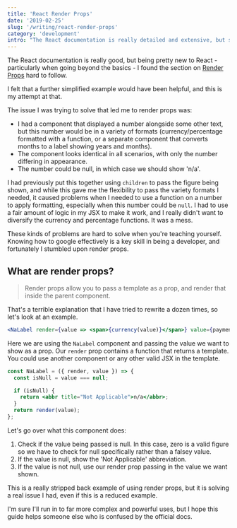 ```yaml
---
title: 'React Render Props'
date: '2019-02-25'
slug: '/writing/react-render-props'
category: 'development'
intro: "The React documentation is really detailed and extensive, but sometimes the examples aren't quite simplified enough. Let's use Render Props in a really simple, real world example."
---
```


The React documentation is really good, but being pretty new to React - particularly when going beyond the basics - I found the section on [Render Props](https://reactjs.org/docs/render-props.html) hard to follow.

I felt that a further simplified example would have been helpful, and this is my attempt at that.

The issue I was trying to solve that led me to render props was:

- I had a component that displayed a number alongside some other text, but this number would be in a variety of formats (currency/percentage formatted with a function, or a separate component that converts months to a label showing years and months).
- The component looks identical in all scenarios, with only the number differing in appearance.
- The number could be null, in which case we should show 'n/a'.

I had previously put this together using `children` to pass the figure being shown, and while this gave me the flexibility to pass the variety formats I needed, it caused problems when I needed to use a function on a number to apply formatting, especially when this number could be `null`. I had to use a fair amount of logic in my JSX to make it work, and I really didn't want to diversify the currency and percentage functions. It was a mess.

These kinds of problems are hard to solve when you're teaching yourself. Knowing how to google effectively is a key skill in being a developer, and fortunately I stumbled upon render props.

## What are render props?

> Render props allow you to pass a template as a prop, and render that inside the parent component.

That's a terrible explanation that I have tried to rewrite a dozen times, so let's look at an example.

```jsx
<NaLabel render={value => <span>{currency(value)}</span>} value={paymentAmount} />
```

Here we are using the `NaLabel` component and passing the value we want to show as a prop. Our `render` prop contains a function that returns a template. You could use another component or any other valid JSX in the template.

```jsx
const NaLabel = ({ render, value }) => {
  const isNull = value === null;

  if (isNull) {
    return <abbr title="Not Applicable">n/a</abbr>;
  }
  return render(value);
};
```

Let's go over what this component does:

1. Check if the value being passed is null. In this case, zero is a valid figure so we have to check for null specifically rather than a falsey value.
2. If the value is null, show the 'Not Applicable' abbreviation.
3. If the value is not null, use our render prop passing in the value we want shown.

This is a really stripped back example of using render props, but it is solving a real issue I had, even if this is a reduced example.

I'm sure I'll run in to far more complex and powerful uses, but I hope this guide helps someone else who is confused by the official docs.
